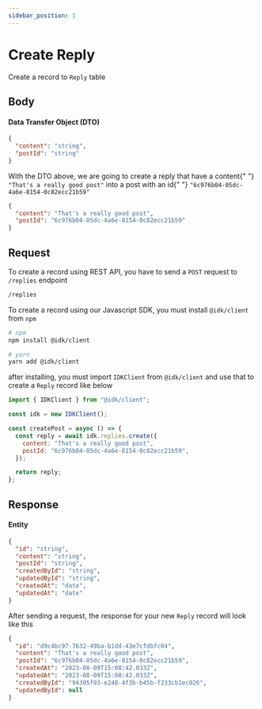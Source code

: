 ```yaml
---
sidebar_position: 1
---
```


# Create Reply


Create a record to `Reply` table

## Body

<BrowserWindow url="/replies">
  <h4>Data Transfer Object (DTO)</h4>

```json
{
  "content": "string",
  "postId": "string"
}
```

<p>
  With the DTO above, we are going to create a reply that have a content{" "}
  <code>"That's a really good post"</code> into a post with an id{" "}
  <code>"6c976b04-05dc-4a6e-8154-0c82ecc21b59"</code>
</p>

```json
{
  "content": "That's a really good post",
  "postId": "6c976b04-05dc-4a6e-8154-0c82ecc21b59"
}
```

</BrowserWindow>

## Request

<Tabs>
  <TabItem value="rest_api" label="REST API" default>
  To create a record using REST API, you have to send a <code>POST</code> request to <code>/replies</code> endpoint

```md title="[POST]"
/replies
```

  </TabItem>
  <TabItem value="js_sdk" label="Javascript SDK">
  To create a record using our Javascript SDK, you must install <code>@idk/client</code> from <code>npm</code>

```bash
# npm
npm install @idk/client

# yarn
yarn add @idk/client
```

after installing, you must import <code>IDKClient</code> from <code>@idk/client</code> and use that to create a <code>Reply</code> record like below

```javascript
import { IDKClient } from "@idk/client";

const idk = new IDKClient();

const createPost = async () => {
  const reply = await idk.replies.create({
    content: "That's a really good post",
    postId: "6c976b04-05dc-4a6e-8154-0c82ecc21b59",
  });

  return reply;
};
```

  </TabItem>
</Tabs>

## Response

<BrowserWindow url="/replies">
  <h4>Entity</h4>

```json
{
  "id": "string",
  "content": "string",
  "postId": "string",
  "createdById": "string",
  "updatedById": "string",
  "createdAt": "date",
  "updatedAt": "date"
}
```

<p>
  After sending a request, the response for your new <code>Reply</code> record
  will look like this
</p>

```json
{
  "id": "d9c4bc97-7632-49ba-b1dd-43e7cfdbfc04",
  "content": "That's a really good post",
  "postId": "6c976b04-05dc-4a6e-8154-0c82ecc21b59",
  "createdAt": "2023-08-09T15:08:42.033Z",
  "updatedAt": "2023-08-09T15:08:42.033Z",
  "createdById": "94305f93-e248-4f3b-b45b-f233cb1ec026",
  "updatedById": null
}
```

</BrowserWindow>
